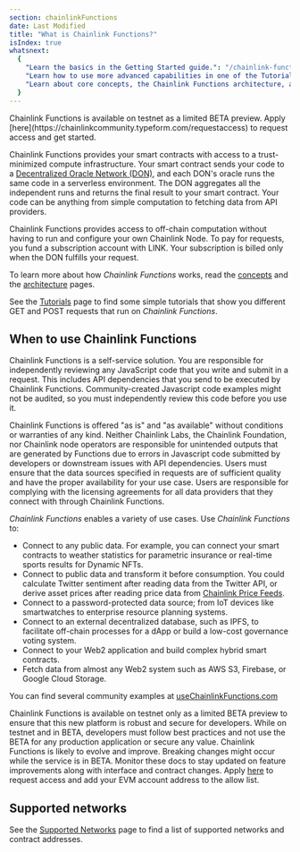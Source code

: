 ```yaml
---
section: chainlinkFunctions
date: Last Modified
title: "What is Chainlink Functions?"
isIndex: true
whatsnext:
  {
    "Learn the basics in the Getting Started guide.": "/chainlink-functions/getting-started",
    "Learn how to use more advanced capabilities in one of the Tutorials.": "/chainlink-functions/tutorials",
    "Learn about core concepts, the Chainlink Functions architecture, and billing.": "/chainlink-functions/resources",
  }
---
```



<Aside type="note" title="Get Started">
  Chainlink Functions is available on testnet as a limited BETA preview. Apply
  [here](https://chainlinkcommunity.typeform.com/requestaccess) to request access and get started.
</Aside>

Chainlink Functions provides your smart contracts with access to a trust-minimized compute infrastructure. Your smart contract sends your code to a [Decentralized Oracle Network (DON)](/chainlink-functions/resources/concepts), and each DON's oracle runs the same code in a serverless environment. The DON aggregates all the independent runs and returns the final result to your smart contract.
Your code can be anything from simple computation to fetching data from API providers.

Chainlink Functions provides access to off-chain computation without having to run and configure your own Chainlink Node. To pay for requests, you fund a subscription account with LINK. Your subscription is billed only when the DON fulfills your request.

To learn more about how _Chainlink Functions_ works, read the [concepts](/chainlink-functions/resources/concepts) and the [architecture](/chainlink-functions/resources/architecture) pages.

See the [Tutorials](/chainlink-functions/tutorials) page to find some simple tutorials that show you different GET and POST requests that run on _Chainlink Functions_.

## When to use Chainlink Functions

<Aside type="note">
Chainlink Functions is a self-service solution. You are responsible for independently reviewing any JavaScript code that you write and submit in a request. This includes API dependencies that you send to be executed by Chainlink Functions. Community-created Javascript code examples might not be audited, so you must independently review this code before you use it.

Chainlink Functions is offered "as is" and "as available" without conditions or warranties of any kind. Neither Chainlink Labs, the Chainlink Foundation, nor Chainlink node operators are responsible for unintended outputs that are generated by Functions due to errors in Javascript code submitted by developers or downstream issues with API dependencies. Users must ensure that the data sources specified in requests are of sufficient quality and have the proper availability for your use case. Users are responsible for complying with the licensing agreements for all data providers that they connect with through Chainlink Functions.

</Aside>

_Chainlink Functions_ enables a variety of use cases. Use _Chainlink Functions_ to:

- Connect to any public data. For example, you can connect your smart contracts to weather statistics for parametric insurance or real-time sports results for Dynamic NFTs.
- Connect to public data and transform it before consumption. You could calculate Twitter sentiment after reading data from the Twitter API, or derive asset prices after reading price data from [Chainlink Price Feeds](/data-feeds/price-feeds).
- Connect to a password-protected data source; from IoT devices like smartwatches to enterprise resource planning systems.
- Connect to an external decentralized database, such as IPFS, to facilitate off-chain processes for a dApp or build a low-cost governance voting system.
- Connect to your Web2 application and build complex hybrid smart contracts.
- Fetch data from almost any Web2 system such as AWS S3, Firebase, or Google Cloud Storage.

You can find several community examples at [useChainlinkFunctions.com](https://www.usechainlinkfunctions.com/)

<Aside type="note" title="Testnet BETA Preview">

Chainlink Functions is available on testnet only as a limited BETA preview to ensure that this new platform is robust and secure for developers. While on testnet and in BETA, developers must follow best practices and not use the BETA for any production application or secure any value. Chainlink Functions is likely to evolve and improve. Breaking changes might occur while the service is in BETA. Monitor these docs to stay updated on feature improvements along with interface and contract changes. Apply [here](https://chainlinkcommunity.typeform.com/requestaccess) to request access and add your EVM account address to the allow list.

</Aside>

## Supported networks

See the [Supported Networks](/chainlink-functions/supported-networks) page to find a list of supported networks and contract addresses.
